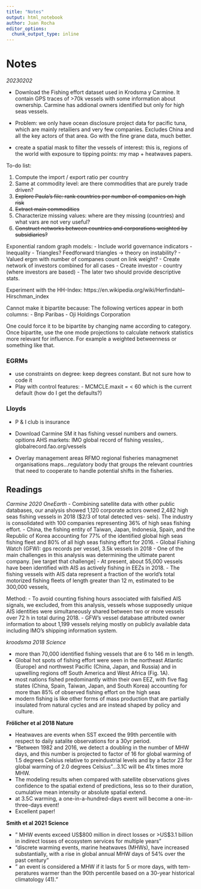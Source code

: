 ```yaml
---
title: "Notes"
output: html_notebook
author: Juan Rocha
editor_options: 
  chunk_output_type: inline
---
```


# Notes

*20230202*

- Download the Fishing effort dataset used in Krodsma y Carmine. It contain GPS traces of >70k vessels with some information about ownership. Carmine has addional owners identified but only for high seas vessels.
- Problem: we only have ocean disclosure project data for pacific tuna, which are mainly retailiers and very few companies. Excludes China and all the key actors of that area. Go with the fine grane data, much better.

- create a spatial mask to filter the vessels of interest: this is, regions of the world with exposure to tipping points: my map + heatwaves papers.


To-do list:

1. Compute the import / export ratio per country
2. Same at commodity level: are there commodities that are purely trade driven?
3. ~~Explore Paula's file: rank countries per number of companies on high risk~~
4. ~~Extract main commodities~~
5. Characterize missing values: where are they missing (countries) and what vars are not very useful?
6. ~~Construct networks between countries and corporations weighted by subsidiaries?~~

Exponential random graph models:
- Include world governance indicators
- Inequality
- Triangles? Feedforward triangles -> theory on instability?
- Valued ergm with number of companes count on link weight?
- Create network of investors combined for all cases
- Create investor - country (where investors are based)
- The later two should provide descriptive stats.

Experiment with the HH-Index: https://en.wikipedia.org/wiki/Herfindahl–Hirschman_index

Cannot make it bipartite because:
The following vertices appear in both columns:
	- Bnp Paribas
	- Oji Holdings Corporation

One could force it to be bipartite by changing name according to category. Once bipartite, use the one mode projections to calculate network statistics more relevant for influence. For example a weighted betweenness or something like that. 

### EGRMs

- use constraints on degree: keep degrees constant. But not sure how to code it
- Play with control features:
        - MCMCLE.maxit = < 60 which is the current default (how do I get the defaults?)
        
        
        
### Lloyds

- P & I club is insurance
- Download Carmine SM it has fishing vessel numbers and owners.
opitions AHS markets: IMO global record of fishing vessles,. globalrecord.fao.org/vessels

- Overlay management areas RFMO regional fisheries managmenet organisations maps...regulatory body that groups the relevant countries that need to cooperate to handle potential shifts in the fisheries.



## Readings

*Carmine 2020 OneEarth*
- Combining satellite data with other public databases, our analysis showed 1,120 corporate actors owned 2,482 high seas fishing vessels in 2018 ($2/3 of total detected ves- sels). The industry is consolidated with 100 companies representing 36% of high seas fishing effort.
- China, the fishing entity of Taiwan, Japan, Indonesia, Spain, and the Republic of Korea accounting for 77% of the identified global high seas fishing fleet and 80% of all high seas fishing effort for 2016.
- Global Fishing Watch (GFW): gps records per vessel, 3.5k vessels in 2018
- One of the main challenges in this analysis was determining the ultimate parent company. [we target that challenge]
- At present, about 55,000 vessels have been identified with AIS as actively fishing in EEZs in 2018.
- The fishing vessels with AIS data represent a fraction of the world’s total motorized fishing fleets of length greater than 12 m, estimated to be 300,000 vessels,

Method:
-  To avoid counting fishing hours associated with falsified AIS signals, we excluded, from this analysis, vessels whose supposedly unique AIS identities were simultaneously shared between two or more vessels over 72 h in total during 2018.
- GFW’s vessel database attributed owner information to about 1,199 vessels relying mostly on publicly available data including IMO’s shipping information system.

*kroodsma 2018 Science*

- more than 70,000 identified fishing vessels that are 6 to 146 m in length. 
- Global hot spots of fishing effort were seen in the northeast Atlantic (Europe) and northwest Pacific (China, Japan, and Russia) and in upwelling regions off South America and West Africa (Fig. 1A).
- most nations fished predominantly within
their own EEZ, with five flag states (China, Spain, Taiwan, Japan, and South Korea) accounting for more than 85% of observed fishing effort on the high seas
- modern fishing is like other forms of mass production that are partially insulated from natural cycles and are instead shaped by policy and culture.

**Frölicher et al 2018 Nature**

- Heatwaves are events when SST exceed the 99th percentile with respect to daily satalite observations for a 30yr period. 
- "Between 1982 and 2016, we detect a doubling in the number of MHW days, and this number is projected to factor of 16 for global warming of 1.5 degrees Celsius relative to preindustrial levels and by a factor 23 for global warming of 2.0 degrees Celsius"...3.1C will be 41x times more MHW.
- The modeling results when compared with satellite observations gives confidence to the spatial extend of predictions, less so to their duration, cumulative mean intensity or absolute spatial extend.
- at 3.5C warming, a one-in-a-hundred-days event will become a one-in-three-days event!
- Excellent paper!

**Smith et al 2021 Science**

- " MHW events exceed US\$800 million in direct losses or >US\$3.1 billion in indirect losses of ecosystem services for multiple years"
- "discrete warming events, marine heatwaves (MHWs), have increased substantially, with a rise in global annual MHW days of 54% over the past century"
- " an event is considered a MHW if it lasts for 5 or more days, with tem- peratures warmer than the 90th percentile based on a 30-year historical climatology (41)."

